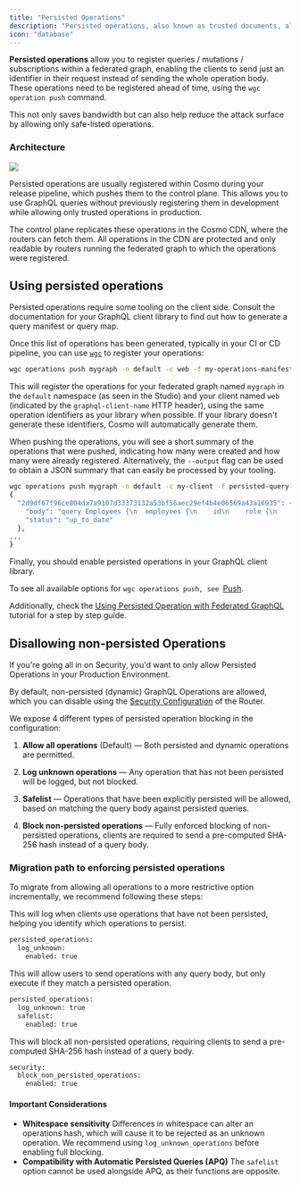 ```yaml
---
title: "Persisted Operations"
description: "Persisted operations, also known as trusted documents, allow you to register trusted operations in the router"
icon: "database"
---
```


**Persisted operations** allow you to register queries / mutations / subscriptions within a federated graph, enabling the clients to send just an identifier in their request instead of sending the whole operation body. These operations need to be registered ahead of time, using the `wgc operation push` command.

This not only saves bandwidth but can also help reduce the attack surface by allowing only safe-listed operations.

### Architecture

<Frame>
  <img src="/images/router/persisted-queries/image-1.png" />
</Frame>

Persisted operations are usually registered within Cosmo during your release pipeline, which pushes them to the control plane. This allows you to use GraphQL queries without previously registering them in development while allowing only trusted operations in production.

The control plane replicates these operations in the Cosmo CDN, where the routers can fetch them. All operations in the CDN are protected and only readable by routers running the federated graph to which the operations were registered.

## Using persisted operations

Persisted operations require some tooling on the client side. Consult the documentation for your GraphQL client library to find out how to generate a query manifest or query map.

Once this list of operations has been generated, typically in your CI or CD pipeline, you can use [`wgc`](/cli/intro) to register your operations:

```bash
wgc operations push mygraph -n default -c web -f my-operations-manifest.json
```

This will register the operations for your federated graph named `mygraph` in the `default` namespace (as seen in the Studio) and your client named `web` (indicated by the `graphql-client-name` HTTP header), using the same operation identifiers as your library when possible. If your library doesn't generate these identifiers, Cosmo will automatically generate them.

When pushing the operations, you will see a short summary of the operations that were pushed, indicating how many were created and how many were already registered. Alternatively, the `--output` flag can be used to obtain a JSON summary that can easily be processed by your tooling.

```bash
wgc operations push mygraph -n default -c my-client -f persisted-query-manifest.json --format json                                   (11-25 10:23)
{
  "2d9df67f96ce804da7a9107d33373132a53bf56aec29ef4b4e06569a43a16935": {
    "body": "query Employees {\n  employees {\n    id\n    role {\n      department\n      title\n      __typename\n    }\n    details {\n      forename\n      surname\n      location\n      __typename\n    }\n    __typename\n  }\n}",
    "status": "up_to_date"
  },
...
}
```

Finally, you should enable persisted operations in your GraphQL client library.

To see all available options for `wgc operations push, see `[Push](/cli/operations/push).

Additionally, check the [Using Persisted Operation with Federated GraphQL](/tutorial/using-persisted-operations) tutorial for a step by step guide.

## Disallowing non-persisted Operations

If you're going all in on Security, you'd want to only allow Persisted Operations in your Production Environment.

By default, non-persisted (dynamic) GraphQL Operations are allowed, which you can disable using the [Security Configuration](/router/configuration#security) of the Router.

We expose 4 different types of persisted operation blocking in the configuration:

1. **Allow all operations** (Default) — Both persisted and dynamic operations are permitted.

2. **Log unknown operations** — Any operation that has not been persisted will be logged, but not blocked.

3. **Safelist** — Operations that have been explicitly persisted will be allowed, based on matching the query body against persisted queries.

4. **Block non-persisted operations** — Fully enforced blocking of non-persisted operations, clients are required to send a pre-computed SHA-256 hash instead of a query body.

### Migration path to enforcing persisted operations

To migrate from allowing all operations to a more restrictive option incrementally, we recommend following these steps:

<Steps>
  <Step title="Enable log_unknown">
    This will log when clients use operations that have not been persisted, helping you identify which operations to persist.

```bash config.yaml
persisted_operations:
  log_unknown:
    enabled: true
```

  </Step>
  <Step title="Enable safelist">
    This will allow users to send operations with any query body, but only execute if they match a persisted operation.

```bash config.yaml
persisted_operations:
  log_unknown: true
  safelist:
    enabled: true
```

  </Step>
  <Step title="Enable block_non_persisted_operations">
    This will block all non-persisted operations, requiring clients to send a pre-computed SHA-256 hash instead of a query body.

```bash config.yaml
security:
  block_non_persisted_operations:
    enabled: true
```

  </Step>
</Steps>

<Info>

#### Important Considerations

- **Whitespace sensitivity** Differences in whitespace can alter an operations hash, which will cause it to be rejected as an unknown operation. We recommend using `log_unknown_operations` before enabling full blocking.
- **Compatibility with Automatic Persisted Queries (APQ)** The `safelist` option cannot be used alongside APQ, as their functions are opposite.

</Info>
